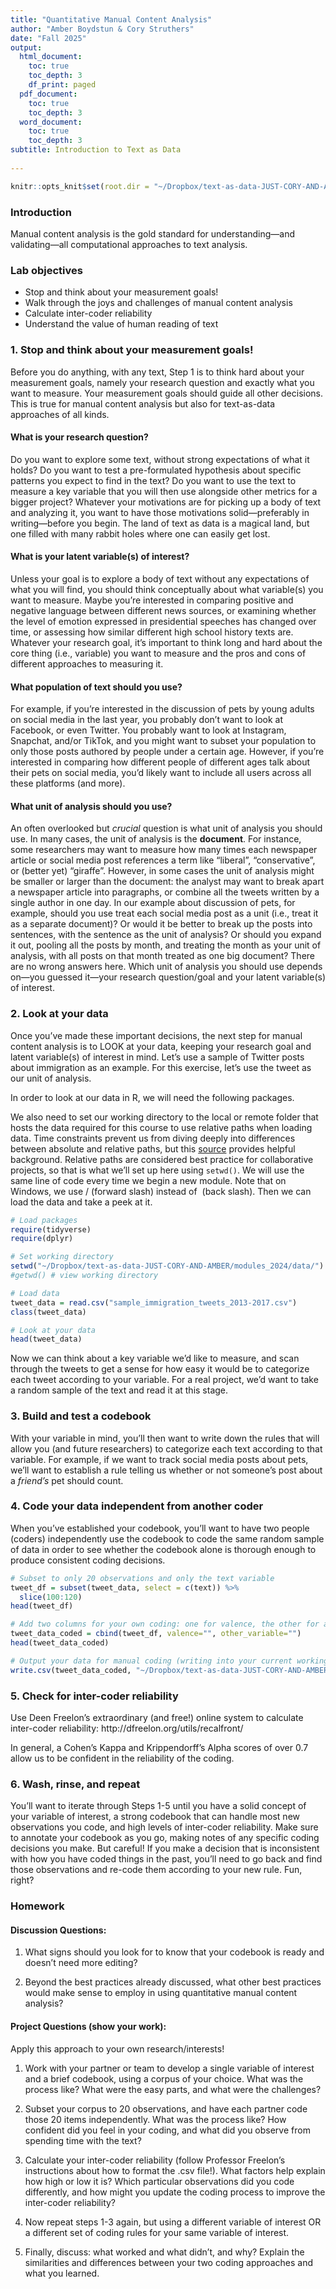 ```yaml
---
title: "Quantitative Manual Content Analysis"
author: "Amber Boydstun & Cory Struthers"
date: "Fall 2025"
output:
  html_document:
    toc: true
    toc_depth: 3
    df_print: paged
  pdf_document:
    toc: true
    toc_depth: 3
  word_document:
    toc: true
    toc_depth: 3
subtitle: Introduction to Text as Data
    
--- 
```

```r
knitr::opts_knit$set(root.dir = "~/Dropbox/text-as-data-JUST-CORY-AND-AMBER/modules_2024/data/")
```

### Introduction

Manual content analysis is the gold standard for understanding---and validating---all computational approaches to text analysis.

### Lab objectives

* Stop and think about your measurement goals!
* Walk through the joys and challenges of manual content analysis
* Calculate inter-coder reliability
* Understand the value of human reading of text


### 1. Stop and think about your measurement goals!

Before you do anything, with any text, Step 1 is to think hard about your measurement goals, namely your research question and exactly what you want to measure. Your measurement goals should guide all other decisions. This is true for manual content analysis but also for text-as-data approaches of all kinds.

#### What is your research question?
Do you want to explore some text, without strong expectations of what it holds? Do you want to test a pre-formulated hypothesis about specific patterns you expect to find in the text? Do you want to use the text to measure a key variable that you will then use alongside other metrics for a bigger project? Whatever your motivations are for picking up a body of text and analyzing it, you want to have those motivations solid---preferably in writing---before you begin. The land of text as data is a magical land, but one filled with many rabbit holes where one can easily get lost.

#### What is your latent variable(s) of interest?
Unless your goal is to explore a body of text without any expectations of what you will find, you should think conceptually about what variable(s) you want to measure. Maybe you're interested in comparing positive and negative language between different news sources, or examining whether the level of emotion expressed in presidential speeches has changed over time, or assessing how similar different high school history texts are. Whatever your research goal, it's important to think long and hard about the core thing (i.e., variable) you want to measure and the pros and cons of different approaches to measuring it.

#### What population of text should you use?
For example, if you're interested in the discussion of pets by young adults on social media in the last year, you probably don't want to look at Facebook, or even Twitter. You probably want to look at Instagram, Snapchat, and/or TikTok, and you might want to subset your population to only those posts authored by people under a certain age. However, if you're interested in comparing how different people of different ages talk about their pets on social media, you'd likely want to include all users across all these platforms (and more).

#### What unit of analysis should you use?
An often overlooked but *crucial* question is what unit of analysis you should use. In many cases, the unit of analysis is the **document**. For instance, some researchers may want to measure how many times each newspaper article or social media post references a term like "liberal", "conservative", or (better yet) "giraffe". However, in some cases the unit of analysis might be smaller or larger than the document: the analyst may want to break apart a newspaper article into paragraphs, or combine all the tweets written by a single author in one day. In our example about discussion of pets, for example, should you use treat each social media post as a unit (i.e., treat it as a separate document)? Or would it be better to break up the posts into sentences, with the sentence as the unit of analysis? Or should you expand it out, pooling all the posts by month, and treating the month as your unit of analysis, with all posts on that month treated as one big document? There are no wrong answers here. Which unit of analysis you should use depends on---you guessed it---your research question/goal and your latent variable(s) of interest.

### 2. Look at your data

Once you've made these important decisions, the next step for manual content analysis is to LOOK at your data, keeping your research goal and latent variable(s) of interest in mind. Let's use a sample of Twitter posts about immigration as an example. For this exercise, let's use the tweet as our unit of analysis.

In order to look at our data in R, we will need the following packages. 

We also need to set our working directory to the local or remote folder that hosts the data required for this course to use relative paths when loading data. Time constraints prevent us from diving deeply into differences between absolute and relative paths, but this [source](https://www.r4epi.com/file-paths.html) provides helpful background. Relative paths are considered best practice for collaborative projects, so that is what we'll set up here using `setwd()`. We will use the same line of code every time we begin a new module. Note that on Windows, we use / (forward slash) instead of \ (back slash). Then we can load the data and take a peek at it.

```r

# Load packages
require(tidyverse)
require(dplyr)

# Set working directory
setwd("~/Dropbox/text-as-data-JUST-CORY-AND-AMBER/modules_2024/data/")
#getwd() # view working directory

# Load data
tweet_data = read.csv("sample_immigration_tweets_2013-2017.csv")
class(tweet_data)

# Look at your data
head(tweet_data)

```


Now we can think about a key variable we'd like to measure, and scan through the tweets to get a sense for how easy it would be to categorize each tweet according to your variable. For a real project, we'd want to take a random sample of the text and read it at this stage.

### 3. Build and test a codebook

With your variable in mind, you'll then want to write down the rules that will allow you (and future researchers) to categorize each text according to that variable. For example, if we want to track social media posts about pets, we'll want to establish a rule telling us whether or not someone's post about a *friend's* pet should count.

### 4. Code your data independent from another coder

When you've established your codebook, you'll want to have two people (coders) independently use the codebook to code the same random sample of data in order to see whether the codebook alone is thorough enough to produce consistent coding decisions.


``` r

# Subset to only 20 observations and only the text variable
tweet_df = subset(tweet_data, select = c(text)) %>%
  slice(100:120)
head(tweet_df)

# Add two columns for your own coding: one for valence, the other for a variable you find interesting
tweet_data_coded = cbind(tweet_df, valence="", other_variable="")
head(tweet_data_coded)

# Output your data for manual coding (writing into your current working directory folder)
write.csv(tweet_data_coded, "~/Dropbox/text-as-data-JUST-CORY-AND-AMBER/modules_2024/data/tweet_data_coded.csv", row.names=TRUE)

```

### 5. Check for inter-coder reliability

Use Deen Freelon's extraordinary (and free!) online system to calculate inter-coder reliability:
http://dfreelon.org/utils/recalfront/

In general, a Cohen's Kappa and Krippendorff's Alpha scores of over 0.7 allow us to be confident in the reliability of the coding.

### 6. Wash, rinse, and repeat

You'll want to iterate through Steps 1-5 until you have a solid concept of your variable of interest, a strong codebook that can handle most new observations you code, and high levels of inter-coder reliability. Make sure to annotate your codebook as you go, making notes of any specific coding decisions you make. But careful! If you make a decision that is inconsistent with how you have coded things in the past, you'll need to go back and find those observations and re-code them according to your new rule. Fun, right?

### Homework

#### Discussion Questions: 

1. What signs should you look for to know that your codebook is ready and doesn't need more editing?

2. Beyond the best practices already discussed, what other best practices would make sense to employ in using quantitative manual content analysis?

#### Project Questions (show your work):

Apply this approach to your own research/interests!

1. Work with your partner or team to develop a single variable of interest and a brief codebook, using a corpus of your choice. What was the process like? What were the easy parts, and what were the challenges?

2. Subset your corpus to 20 observations, and have each partner code those 20 items independently. What was the process like? How confident did you feel in your coding, and what did you observe from spending time with the text?

3. Calculate your inter-coder reliability (follow Professor Freelon's instructions about how to format the .csv file!). What factors help explain how high or low it is? Which particular observations did you code differently, and how might you update the coding process to improve the inter-coder reliability?

4. Now repeat steps 1-3 again, but using a different variable of interest OR a different set of coding rules for your same variable of interest.

5. Finally, discuss: what worked and what didn't, and why? Explain the similarities and differences between your two coding approaches and what you learned.



